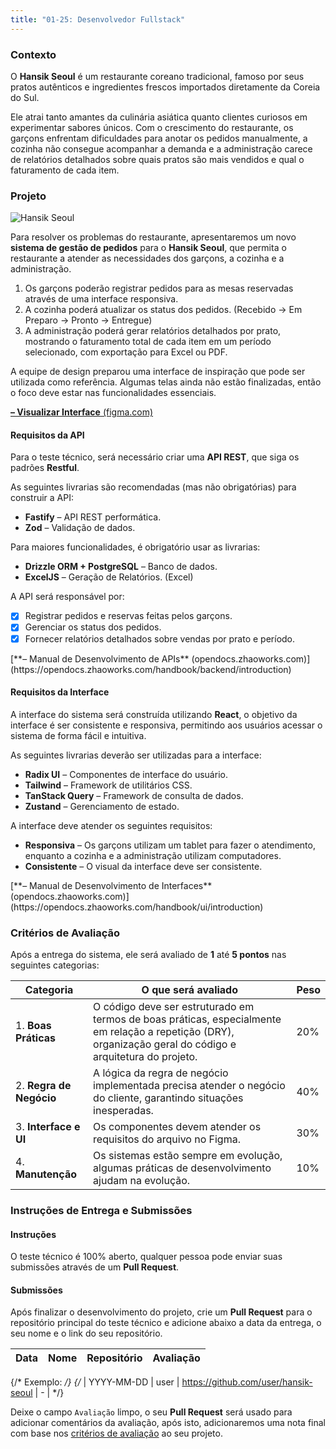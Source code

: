 ```yaml
---
title: "01-25: Desenvolvedor Fullstack"
---
```


### Contexto

O **Hansik Seoul** é um restaurante coreano tradicional, famoso por seus pratos autênticos e ingredientes frescos importados diretamente da Coreia do Sul.

Ele atrai tanto amantes da culinária asiática quanto clientes curiosos em experimentar sabores únicos. Com o crescimento do restaurante, os garçons enfrentam dificuldades para anotar os pedidos manualmente, a cozinha não consegue acompanhar a demanda e a administração carece de relatórios detalhados sobre quais pratos são mais vendidos e qual o faturamento de cada item.

### Projeto

![Hansik Seoul](/trials/441952251-e7299fe7-f2a6-43b2-a6be-dd390e6aee60.png)

Para resolver os problemas do restaurante, apresentaremos um novo **sistema de gestão de pedidos** para o **Hansik Seoul**, que permita o restaurante a atender as necessidades dos garçons, a cozinha e a administração.

1. Os garçons poderão registrar pedidos para as mesas reservadas através de uma interface responsiva.
2. A cozinha poderá atualizar os status dos pedidos. (Recebido → Em Preparo → Pronto → Entregue)
3. A administração poderá gerar relatórios detalhados por prato, mostrando o faturamento total de cada item em um período selecionado, com exportação para Excel ou PDF.

A equipe de design preparou uma interface de inspiração que pode ser utilizada como referência. Algumas telas ainda não estão finalizadas, então o foco deve estar nas funcionalidades essenciais.

[**– Visualizar Interface** (figma.com)](https://www.figma.com/design/tDQOat8CrZ62wD1Uoa1ued/Hansik-Seoul)

#### Requisitos da API

Para o teste técnico, será necessário criar uma **API REST**, que siga os padrões **Restful**.

As seguintes livrarias são recomendadas (mas não obrigatórias) para construir a API:

- **Fastify** – API REST performática.
- **Zod** – Validação de dados.

Para maiores funcionalidades, é obrigatório usar as livrarias:

- **Drizzle ORM + PostgreSQL** – Banco de dados.
- **ExcelJS** – Geração de Relatórios. (Excel)

A API será responsável por:

- [x] Registrar pedidos e reservas feitas pelos garçons.
- [x] Gerenciar os status dos pedidos.
- [x] Fornecer relatórios detalhados sobre vendas por prato e período.

<Callout title="Em caso de dúvidas sobre a API, você pode consultar a nossa documentação aberta:">
[**– Manual de Desenvolvimento de APIs** (opendocs.zhaoworks.com)](https://opendocs.zhaoworks.com/handbook/backend/introduction) 
</Callout>

#### Requisitos da Interface

A interface do sistema será construída utilizando **React**, o objetivo da interface é ser consistente e responsiva, permitindo aos usuários acessar o sistema de forma fácil e intuitiva.

As seguintes livrarias deverão ser utilizadas para a interface:

- **Radix UI** – Componentes de interface do usuário.
- **Tailwind** – Framework de utilitários CSS.
- **TanStack Query** – Framework de consulta de dados.
- **Zustand** – Gerenciamento de estado.

A interface deve atender os seguintes requisitos:

- **Responsiva** – Os garçons utilizam um tablet para fazer o atendimento, enquanto a cozinha e a administração utilizam computadores.
- **Consistente** – O visual da interface deve ser consistente.

<Callout title="Em caso de dúvidas sobre como desenvolver interfaces, você pode consultar a nossa documentação aberta:">
[**– Manual de Desenvolvimento de Interfaces** (opendocs.zhaoworks.com)](https://opendocs.zhaoworks.com/handbook/ui/introduction)
</Callout>

### Critérios de Avaliação

Após a entrega do sistema, ele será avaliado de **1** até **5 pontos** nas seguintes categorias:

| Categoria | O que será avaliado | Peso |
| --- | --- | --- |
| 1. **Boas Práticas** | O código deve ser estruturado em termos de boas práticas, especialmente em relação a repetição (DRY), organização geral do código e arquitetura do projeto. | 20% |
| 2. **Regra de Negócio** | A lógica da regra de negócio implementada precisa atender o negócio do cliente, garantindo situações inesperadas. | 40% |
| 3. **Interface e UI** | Os componentes devem atender os requisitos do arquivo no Figma. | 30% |
| 4. **Manutenção** | Os sistemas estão sempre em evolução, algumas práticas de desenvolvimento ajudam na evolução. | 10% |

### Instruções de Entrega e Submissões

#### Instruções

O teste técnico é 100% aberto, qualquer pessoa pode enviar suas submissões através de um **Pull Request**.

#### Submissões

Após finalizar o desenvolvimento do projeto, crie um **Pull Request** para o repositório principal do teste técnico e adicione abaixo a data da entrega, o seu nome e o link do seu repositório.

| Data | Nome | Repositório | Avaliação | 
| --- | --- | --- | --- |

{/* Exemplo: */}
{/* | YYYY-MM-DD | user | https://github.com/user/hansik-seoul | - | */}

Deixe o campo `Avaliação` limpo, o seu **Pull Request** será usado para adicionar comentários da avaliação, após isto, adicionaremos uma nota final com base nos [critérios de avaliação](#critérios-de-avaliação) ao seu projeto.
